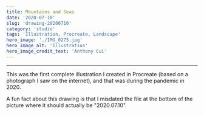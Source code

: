 ```yaml
---
title: Mountains and Seas
date: '2020-07-10'
slug: 'drawing-20200710'
category: 'studio'
tags: 'Illustration, Procreate, Landscape'
hero_image: './IMG_0275.jpg'
hero_image_alt: 'Illustration'
hero_image_credit_text: 'Anthony Cui'
---
```


---

This was the first complete illustration I created in Procreate (based on a photograph I saw on the internet), and that was during the pandemic in 2020.

A fun fact about this drawing is that I misdated the file at the bottom of the picture where it should actually be "2020.07.10".